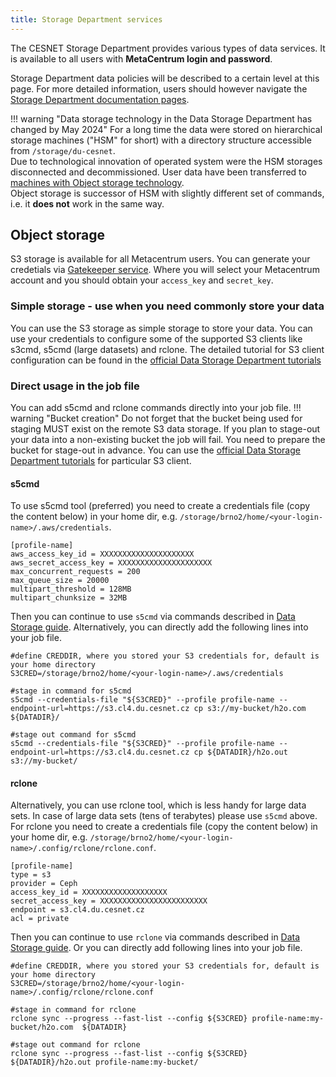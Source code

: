 ```yaml
---
title: Storage Department services
---
```

The CESNET Storage Department provides various types of data services. It is available to all users with **MetaCentrum login and password**.

Storage Department data policies will be described to a certain level at this page. For more detailed information, users should however navigate the [Storage Department documentation pages](https://docs.du.cesnet.cz).

!!! warning "Data storage technology in the Data Storage Department has changed by May 2024"
    For a long time the data were stored on hierarchical storage machines ("HSM" for short) with a directory structure accessible from `/storage/du-cesnet`.<br/> Due to technological innovation of operated system were the HSM storages disconnected and decommissioned. User data have been transferred to [machines with Object storage technology](https://docs.du.cesnet.cz/en/object-storage-s3/s3-service).<br/> Object storage is successor of HSM with slightly different set of commands, i.e. it **does not** work in the same way.

## Object storage
S3 storage is available for all Metacentrum users. You can generate your credetials via [Gatekeeper service](https://access.du.cesnet.cz/#/). Where you will select your Metacentrum account and you should obtain your `access_key` and `secret_key`.

### Simple storage - use when you need commonly store your data

You can use the S3 storage as simple storage to store your data. You can use your credentials to configure some of the supported S3 clients like s3cmd, s5cmd (large datasets) and rclone. The detailed tutorial for S3 client configuration can be found in the [official Data Storage Department tutorials](https://docs.du.cesnet.cz/en/object-storage-s3/s3-clients)

### Direct usage in the job file
You can add s5cmd and rclone commands directly into your job file.
!!! warning "Bucket creation"
    Do not forget that the bucket being used for staging MUST exist on the remote S3 data storage. If you plan to stage-out your data into a non-existing bucket the job will fail. You need to prepare the bucket for stage-out in advance. You can use the [official Data Storage Department tutorials](https://docs.du.cesnet.cz/en/object-storage-s3/s3-clients) for particular S3 client.

#### s5cmd
To use s5cmd tool (preferred) you need to create a credentials file (copy the content below) in your home dir, e.g. `/storage/brno2/home/<your-login-name>/.aws/credentials`.

```
[profile-name]
aws_access_key_id = XXXXXXXXXXXXXXXXXXXXX
aws_secret_access_key = XXXXXXXXXXXXXXXXXXXXX
max_concurrent_requests = 200
max_queue_size = 20000
multipart_threshold = 128MB
multipart_chunksize = 32MB
```

Then you can continue to use `s5cmd` via commands described in [Data Storage guide](https://docs.du.cesnet.cz/en/object-storage-s3/s5cmd). Alternatively, you can directly add the following lines into your job file.

```
#define CREDDIR, where you stored your S3 credentials for, default is your home directory
S3CRED=/storage/brno2/home/<your-login-name>/.aws/credentials

#stage in command for s5cmd
s5cmd --credentials-file "${S3CRED}" --profile profile-name --endpoint-url=https://s3.cl4.du.cesnet.cz cp s3://my-bucket/h2o.com ${DATADIR}/

#stage out command for s5cmd
s5cmd --credentials-file "${S3CRED}" --profile profile-name --endpoint-url=https://s3.cl4.du.cesnet.cz cp ${DATADIR}/h2o.out s3://my-bucket/
```

#### rclone

Alternatively, you can use rclone tool, which is less handy for large data sets. In case of large data sets (tens of terabytes) please use `s5cmd` above. For rclone you need to create a credentials file (copy the content below) in your home dir, e.g. `/storage/brno2/home/<your-login-name>/.config/rclone/rclone.conf`.

```
[profile-name]
type = s3
provider = Ceph
access_key_id = XXXXXXXXXXXXXXXXXXX
secret_access_key = XXXXXXXXXXXXXXXXXXXXXXXX
endpoint = s3.cl4.du.cesnet.cz
acl = private
```

Then you can continue to use `rclone` via commands described in [Data Storage guide](https://docs.du.cesnet.cz/en/object-storage-s3/rclone). Or you can directly add following lines into your job file.

```
#define CREDDIR, where you stored your S3 credentials for, default is your home directory
S3CRED=/storage/brno2/home/<your-login-name>/.config/rclone/rclone.conf

#stage in command for rclone
rclone sync --progress --fast-list --config ${S3CRED} profile-name:my-bucket/h2o.com  ${DATADIR}

#stage out command for rclone
rclone sync --progress --fast-list --config ${S3CRED} ${DATADIR}/h2o.out profile-name:my-bucket/
```

